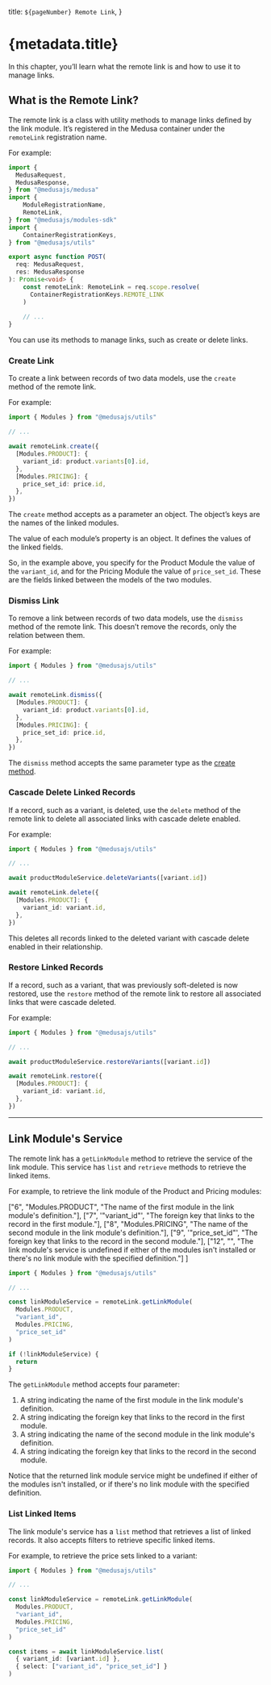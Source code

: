   title: `${pageNumber} Remote Link`,
}

# {metadata.title}

In this chapter, you’ll learn what the remote link is and how to use it to manage links.

## What is the Remote Link?

The remote link is a class with utility methods to manage links defined by the link module. It’s registered in the Medusa container under the `remoteLink` registration name.

For example:

```ts
import { 
  MedusaRequest, 
  MedusaResponse,
} from "@medusajs/medusa"
import { 
	ModuleRegistrationName, 
	RemoteLink,
} from "@medusajs/modules-sdk"
import { 
	ContainerRegistrationKeys,
} from "@medusajs/utils"

export async function POST(
  req: MedusaRequest,
  res: MedusaResponse
): Promise<void> {
	const remoteLink: RemoteLink = req.scope.resolve(
	  ContainerRegistrationKeys.REMOTE_LINK
	)
	
	// ...
}
```

You can use its methods to manage links, such as create or delete links.

### Create Link

To create a link between records of two data models, use the `create` method of the remote link.

For example:

```ts
import { Modules } from "@medusajs/utils"

// ...

await remoteLink.create({
  [Modules.PRODUCT]: {
    variant_id: product.variants[0].id,
  },
  [Modules.PRICING]: {
    price_set_id: price.id,
  },
})
```

The `create` method accepts as a parameter an object. The object’s keys are the names of the linked modules.

The value of each module’s property is an object. It defines the values of the linked fields.

So, in the example above, you specify for the Product Module the value of the `variant_id`, and for the Pricing Module the value of `price_set_id`. These are the fields linked between the models of the two modules.

### Dismiss Link

To remove a link between records of two data models, use the `dismiss` method of the remote link. This doesn’t remove the records, only the relation between them.

For example:

```ts
import { Modules } from "@medusajs/utils"

// ...

await remoteLink.dismiss({
  [Modules.PRODUCT]: {
    variant_id: product.variants[0].id,
  },
  [Modules.PRICING]: {
    price_set_id: price.id,
  },
})
```

The `dismiss` method accepts the same parameter type as the [create method](#create-link).

### Cascade Delete Linked Records

If a record, such as a variant, is deleted, use the `delete` method of the remote link to delete all associated links with cascade delete enabled. 

For example:

```ts
import { Modules } from "@medusajs/utils"

// ...

await productModuleService.deleteVariants([variant.id])

await remoteLink.delete({
  [Modules.PRODUCT]: {
    variant_id: variant.id,
  },
})
```

This deletes all records linked to the deleted variant with cascade delete enabled in their relationship.

### Restore Linked Records

If a record, such as a variant, that was previously soft-deleted is now restored, use the `restore` method of the remote link to restore all associated links that were cascade deleted.

For example:

```ts
import { Modules } from "@medusajs/utils"

// ...

await productModuleService.restoreVariants([variant.id])

await remoteLink.restore({
  [Modules.PRODUCT]: {
    variant_id: variant.id,
  },
})
```

---

## Link Module's Service

The remote link has a `getLinkModule` method to retrieve the service of the link module. This service has `list` and `retrieve` methods to retrieve the linked items.

For example, to retrieve the link module of the Product and Pricing modules:

  ["6", "Modules.PRODUCT", "The name of the first module in the link module's definition."],
  ["7", '"variant_id"', "The foreign key that links to the record in the first module."],
  ["8", "Modules.PRICING", "The name of the second module in the link module's definition."],
  ["9", '"price_set_id"', "The foreign key that links to the record in the second module."],
  ["12", "", "The link module's service is undefined if either of the modules isn't installed or there's no link module with the specified definition."]
]

```ts highlights={linkModuleServiceHighlights}
import { Modules } from "@medusajs/utils"

// ...

const linkModuleService = remoteLink.getLinkModule(
  Modules.PRODUCT,
  "variant_id",
  Modules.PRICING,
  "price_set_id"
)

if (!linkModuleService) {
  return
}
```

The `getLinkModule` method accepts four parameter:

1. A string indicating the name of the first module in the link module's definition.
2. A string indicating the foreign key that links to the record in the first module.
3. A string indicating the name of the second module in the link module's definition.
4. A string indicating the foreign key that links to the record in the second module.

Notice that the returned link module service might be undefined if either of the modules isn't installed, or if there's no link module with the specified definition.

### List Linked Items

The link module's service has a `list` method that retrieves a list of linked records. It also accepts filters to retrieve specific linked items.

For example, to retrieve the price sets linked to a variant:

```ts
import { Modules } from "@medusajs/utils"

// ...

const linkModuleService = remoteLink.getLinkModule(
  Modules.PRODUCT,
  "variant_id",
  Modules.PRICING,
  "price_set_id"
)

const items = await linkModuleService.list(
  { variant_id: [variant.id] },
  { select: ["variant_id", "price_set_id"] }
)
```
